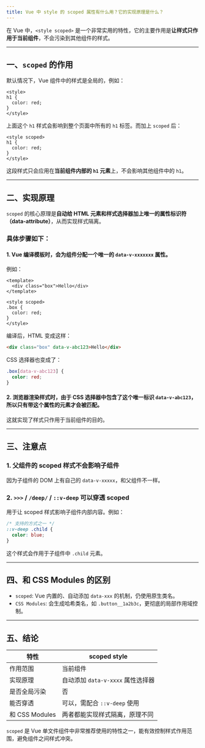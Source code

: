 ```yaml
---
title: Vue 中 style 的 scoped 属性有什么用？它的实现原理是什么？
---
```


在 Vue 中，`<style scoped>` 是一个非常实用的特性，它的主要作用是**让样式只作用于当前组件**，不会污染到其他组件的样式。

---

## 一、`scoped` 的作用

默认情况下，Vue 组件中的样式是全局的，例如：

```vue
<style>
h1 {
  color: red;
}
</style>
```

上面这个 `h1` 样式会影响到整个页面中所有的 `h1` 标签。而加上 `scoped` 后：

```vue
<style scoped>
h1 {
  color: red;
}
</style>
```

这段样式只会应用在**当前组件内部的 `h1` 元素**上，不会影响其他组件中的 `h1`。

---

## 二、实现原理

`scoped` 的核心原理是**自动给 HTML 元素和样式选择器加上唯一的属性标识符（data-attribute）**，从而实现样式隔离。

### 具体步骤如下：

#### 1. Vue 编译模板时，会为组件分配一个唯一的 `data-v-xxxxxxx` 属性。

例如：

```vue
<template>
  <div class="box">Hello</div>
</template>

<style scoped>
.box {
  color: red;
}
</style>
```

编译后，HTML 变成这样：

```html
<div class="box" data-v-abc123>Hello</div>
```

CSS 选择器也变成了：

```css
.box[data-v-abc123] {
  color: red;
}
```

#### 2. 浏览器渲染样式时，由于 CSS 选择器中包含了这个唯一标识 `data-v-abc123`，所以只有带这个属性的元素才会被匹配。

这就实现了样式只作用于当前组件的目的。

---

## 三、注意点

### 1. 父组件的 scoped 样式不会影响子组件

因为子组件的 DOM 上有自己的 `data-v-xxxxx`，和父组件不一样。

### 2. `>>>` / `/deep/` / `::v-deep` 可以穿透 scoped

用于让 scoped 样式影响子组件内部内容。例如：

```css
/* 支持的方式之一 */
::v-deep .child {
  color: blue;
}
```

这个样式会作用于子组件中 `.child` 元素。

---

## 四、和 CSS Modules 的区别

* `scoped`: Vue 内置的、自动添加 `data-xxx` 的机制，仍使用原生类名。
* `CSS Modules`: 会生成哈希类名，如 `.button__1a2b3c`，更彻底的局部作用域控制。

---

## 五、结论

| 特性            | scoped style             |
| ------------- | ------------------------ |
| 作用范围          | 当前组件                     |
| 实现原理          | 自动添加 `data-v-xxxx` 属性选择器 |
| 是否全局污染        | 否                        |
| 能否穿透          | 可以，需配合 `::v-deep` 使用     |
| 和 CSS Modules | 两者都能实现样式隔离，原理不同          |

`scoped` 是 Vue 单文件组件中非常推荐使用的特性之一，能有效控制样式作用范围，避免组件之间样式冲突。
